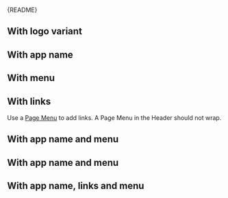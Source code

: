 
<Meta of={HeaderStories} />

<StatusBadge reason="Needs work for narrow screens and integration with Mega Menu." />

<Markdown>{README}</Markdown>

<Primary />

<Controls />

## With logo variant

<Canvas of={HeaderStories.WithLogoVariant} />

## With app name

<Canvas of={HeaderStories.WithAppName} />

## With menu

<Canvas of={HeaderStories.WithMenu} />

## With links

Use a [Page Menu](?path=/docs/components-navigation-page-menu--docs) to add links.
A Page Menu in the Header should not wrap.

<Canvas of={HeaderStories.WithLinks} />

## With app name and menu

<Canvas of={HeaderStories.WithLinksAndMenu} />

## With app name and menu

<Canvas of={HeaderStories.WithAppNameAndMenu} />

## With app name, links and menu

<Canvas of={HeaderStories.WithAppNameLinksAndMenu} />
